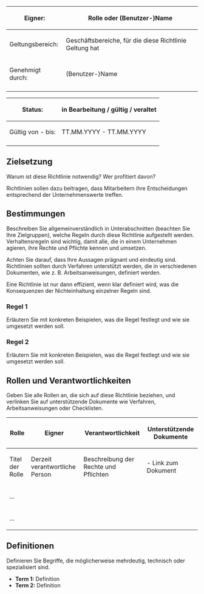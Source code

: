<div class="databox">
<div class="tbl">
{|
|-
!Eigner:
|Rolle oder (Benutzer-)Name
|-
!Geltungsbereich:
|Geschäftsbereiche, für die diese Richtlinie Geltung hat
|-
!Genehmigt durch:
|(Benutzer-)Name
|-
!
|
|}
</div>
<div class="tbl">
{| 
|-
!Status:
|'''in Bearbeitung''' / gültig / veraltet
|-
!Gültig von - bis:
|TT.MM.YYYY - TT.MM.YYYY
|-
!
|
|}
</div>
</div>
==Zielsetzung==
Warum ist diese Richtlinie notwendig? Wer profitiert davon?  

Richtlinien sollen dazu beitragen, dass Mitarbeitern ihre Entscheidungen entsprechend der Unternehmenswerte treffen.  

==Bestimmungen==
Beschreiben Sie allgemeinverständlich  in Unterabschnitten (beachten Sie Ihre Zielgruppen), welche Regeln durch diese Richtlinie aufgestellt werden. Verhaltensregeln sind wichtig, damit alle, die in einem Unternehmen agieren, ihre Rechte und Pflichte kennen und umsetzen.

Achten Sie darauf, dass Ihre Aussagen prägnant und eindeutig sind. Richtlinien sollten durch Verfahren unterstützt werden, die in verschiedenen Dokumenten, wie z. B. Arbeitsanweisungen, definiert werden.

Eine Richtlinie ist nur dann effizient, wenn klar definiert wird, was die Konsequenzen der Nichteinhaltung einzelner Regeln sind. 

===Regel 1===
Erläutern Sie mit konkreten Beispielen, was die Regel festlegt und wie sie umgesetzt werden soll. 

=== Regel 2 ===
Erläutern Sie mit konkreten Beispielen, was die Regel festlegt und wie sie umgesetzt werden soll.

==Rollen und Verantwortlichkeiten==
Geben Sie alle Rollen an, die sich auf diese Richtlinie beziehen, und verlinken Sie auf unterstützende Dokumente wie Verfahren, Arbeitsanweisungen oder Checklisten.
{| class="wikitable" style="width:100%;"
!Rolle
!Eigner
!Verantwortlichkeit
!Unterstützende Dokumente
|-
|Titel der Rolle
|Derzeit verantwortliche Person
|Beschreibung der Rechte und Pflichten
|<nowiki>- Link zum Dokument</nowiki>
|-
|...
|
|
|
|-
|...
|
|
|
|}

==Definitionen==
Definieren Sie Begriffe, die möglicherweise mehrdeutig, technisch oder spezialisiert sind.

*'''Term 1:''' Definition
*'''Term 2:''' Definition